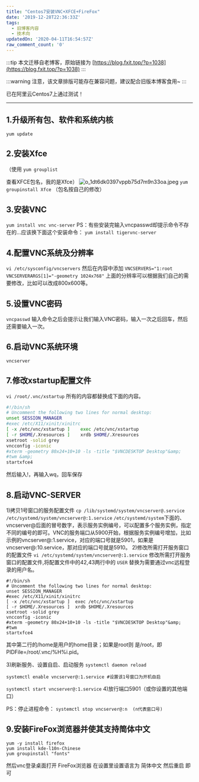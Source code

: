 ```yaml
---
title: "Centos7安装VNC+XFCE+FireFox"
date: '2019-12-28T22:36:33Z'
tags:
  - 旧博客内容
  - 技术向
updatedOn: '2020-04-11T16:54:57Z'
raw_comment_count: '0'
---
```


:::tip
本文迁移自老博客，原始链接为 [https://blog.fxit.top/?p=1038](https://blog.fxit.top/?p=1038)
:::

:::warning
注意，该文章排版可能存在兼容问题，建议配合旧版本博客食用~
:::

已在阿里云Centos7上通过测试！

<hr />

## 1.升级所有包、软件和系统内核
`yum update`

## 2.安装Xfce
（使用
`yum grouplist`

查看XFCE包名，我的是Xfce）
<img src="https://oss.keke.su/image/old-fxblog-img/5423c97029f56f0ae1d895e5d51b5ad4.jpg" alt="o_1dt6dk0397vppb75d7m9n33oa.jpeg" />
`yum groupinstall Xfce`
（包名按自己的修改）
## 3.安装VNC
`yum install vnc vnc-server`
PS：有些安装完输入vncpasswd却提示命令不存在的...应该换下面这个安装命令：
`yum install tigervnc-server`
## 4.配置VNC系统及分辨率
`vi /etc/sysconfig/vncservers`
然后在内容中添加
`VNCSERVERS="1:root`
`VNCSERVERARGS[1]="-geometry 1024x768"`
上面的分辨率可以根据我们自己的需要修改，比如可以改成800x600等。
## 5.设置VNC密码
`vncpasswd`
输入命令之后会提示让我们输入VNC密码，输入一次之后回车，然后还需要输入一次。
## 6.启动VNC系统环境
`vncserver`
## 7.修改xstartup配置文件
`vi /root/.vnc/xstartup`
所有的内容都替换成下面的内容。
```bash
#!/bin/sh
# Uncomment the following two lines for normal desktop:
unset SESSION_MANAGER
#exec /etc/X11/xinit/xinitrc
[ -x /etc/vnc/xstartup ]    exec /etc/vnc/xstartup
[ -r $HOME/.Xresources ]    xrdb $HOME/.Xresources
xsetroot -solid grey
vncconfig -iconic 
#xterm -geometry 80x24+10+10 -ls -title "$VNCDESKTOP Desktop"&amp;
#twm &amp;
startxfce4
```
然后输入!，再输入wq，回车保存
## 8.启动VNC-SERVER
1)拷贝1号窗口的服务配置文件
`cp /lib/systemd/system/vncserver@.service /etc/systemd/system/vncserver@:1.service`
`/etc/systemd/system`下面的、vncserver@后面的冒号数字，表示服务实例编号，可以配置多个服务实例，指定不同的编号的即可。VNC的服务端口从5900开始，根据服务实例编号增加，比如示例的vncserver@:1.service，对应的端口号就是5901，如果是vncserver@:10.service，那对应的端口号就是5910。
2)修改所需打开服务窗口的配置文件
`vi /etc/systemd/system/vncserver@:1.service`
修改所需打开服务窗口的配置文件,将配置文件中的42,43两行中的
`USER`
替换为需要通过vnc远程登录的用户名。
```
#!/bin/sh
# Uncomment the following two lines for normal desktop:
unset SESSION_MANAGER
#exec /etc/X11/xinit/xinitrc
[ -x /etc/vnc/xstartup ]  exec /etc/vnc/xstartup
[ -r $HOME/.Xresources ]  xrdb $HOME/.Xresources
xsetroot -solid grey
vncconfig -iconic 
#xterm -geometry 80x24+10+10 -ls -title "$VNCDESKTOP Desktop"&amp;
#twm 
startxfce4 
```
其中第二行的/home是用户的home目录；如果是root则 是/root，即PIDFile=/root/.vnc/%H%i.pid。

3)刷新服务、设置自启、启动服务
`systemctl daemon reload`

`systemctl enable vncserver@:1.service #设置该1号窗口为开机自启`

`systemctl start vncserver@:1.service`
4)放行端口5901（或你设置的其他端口）

PS：停止进程命令：
`systemctl stop vncserver@:n  (n代表窗口号)`
## 9.安装FireFox浏览器并使其支持简体中文
```
yum -y install firefox
yum install kde-l10n-Chinese
yum groupinstall "fonts"
```
然后vnc登录桌面打开 FireFox浏览器 在设置里设置语言为 简体中文 然后重启 即可

